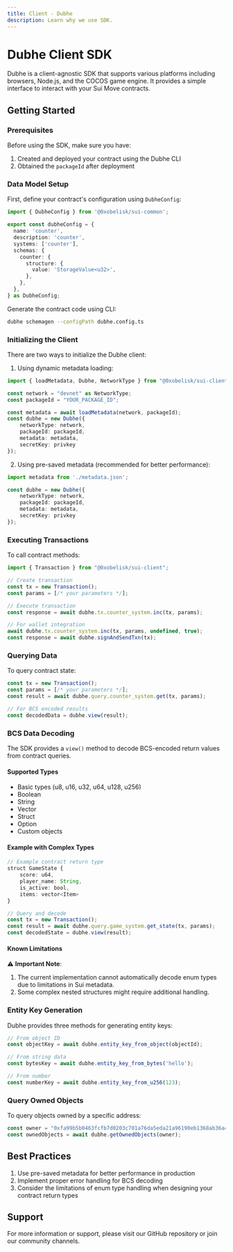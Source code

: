 ```yaml
---
title: Client - Dubhe
description: Learn why we use SDK.
---
```


# Dubhe Client SDK

Dubhe is a client-agnostic SDK that supports various platforms including browsers, Node.js, and the COCOS game engine. It provides a simple interface to interact with your Sui Move contracts.

## Getting Started

### Prerequisites

Before using the SDK, make sure you have:

1. Created and deployed your contract using the Dubhe CLI
2. Obtained the `packageId` after deployment

### Data Model Setup

First, define your contract's configuration using `DubheConfig`:

```typescript
import { DubheConfig } from '@0xobelisk/sui-common';

export const dubheConfig = {
  name: 'counter',
  description: 'counter',
  systems: ['counter'],
  schemas: {
    counter: {
      structure: {
        value: 'StorageValue<u32>',
      },
    },
  },
} as DubheConfig;
```

Generate the contract code using CLI:

```bash
dubhe schemagen --configPath dubhe.config.ts
```

### Initializing the Client

There are two ways to initialize the Dubhe client:

1. Using dynamic metadata loading:

```typescript
import { loadMetadata, Dubhe, NetworkType } from "@0xobelisk/sui-client";

const network = "devnet" as NetworkType;
const packageId = "YOUR_PACKAGE_ID";

const metadata = await loadMetadata(network, packageId);
const dubhe = new Dubhe({
    networkType: network,
    packageId: packageId,
    metadata: metadata,
    secretKey: privkey
});
```

2. Using pre-saved metadata (recommended for better performance):

```typescript
import metadata from './metadata.json';

const dubhe = new Dubhe({
    networkType: network,
    packageId: packageId,
    metadata: metadata,
    secretKey: privkey
});
```

### Executing Transactions

To call contract methods:

```typescript
import { Transaction } from "@0xobelisk/sui-client";

// Create transaction
const tx = new Transaction();
const params = [/* your parameters */];

// Execute transaction
const response = await dubhe.tx.counter_system.inc(tx, params);

// For wallet integration
await dubhe.tx.counter_system.inc(tx, params, undefined, true);
const response = await dubhe.signAndSendTxn(tx);
```

### Querying Data

To query contract state:

```typescript
const tx = new Transaction();
const params = [/* your parameters */];
const result = await dubhe.query.counter_system.get(tx, params);

// For BCS encoded results
const decodedData = dubhe.view(result);
```

### BCS Data Decoding

The SDK provides a `view()` method to decode BCS-encoded return values from contract queries.

#### Supported Types

- Basic types (u8, u16, u32, u64, u128, u256)
- Boolean
- String
- Vector
- Struct
- Option
- Custom objects

#### Example with Complex Types

```typescript
// Example contract return type
struct GameState {
    score: u64,
    player_name: String,
    is_active: bool,
    items: vector<Item>
}

// Query and decode
const tx = new Transaction();
const result = await dubhe.query.game_system.get_state(tx, params);
const decodedState = dubhe.view(result);
```

#### Known Limitations

⚠️ **Important Note**:

1. The current implementation cannot automatically decode enum types due to limitations in Sui metadata.
2. Some complex nested structures might require additional handling.

### Entity Key Generation

Dubhe provides three methods for generating entity keys:

```typescript
// From object ID
const objectKey = await dubhe.entity_key_from_object(objectId);

// From string data
const bytesKey = await dubhe.entity_key_from_bytes('hello');

// From number
const numberKey = await dubhe.entity_key_from_u256(123);
```

### Query Owned Objects

To query objects owned by a specific address:

```typescript
const owner = "0xfa99b5b0463fcfb7d0203c701a76da5eda21a96190eb1368ab36a437cc89195e";
const ownedObjects = await dubhe.getOwnedObjects(owner);
```

## Best Practices

1. Use pre-saved metadata for better performance in production
2. Implement proper error handling for BCS decoding
3. Consider the limitations of enum type handling when designing your contract return types

## Support

For more information or support, please visit our GitHub repository or join our community channels.